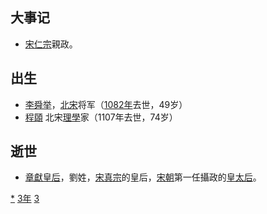 {{yearTOC|1033|契丹'''[[重熙|重熙]]二年'''；北宋'''[[明道_(宋仁宗)|明道]]二年'''；大理'''[[正治_(段素真)|正治]]七年'''；西夏'''[[顯道|顯道]]二年'''；越南'''[[天成_(李佛瑪)|天成]]六年'''；日本'''[[長元|長元]]六年'''}}

== 大事记 ==
* [[宋仁宗|宋仁宗]]親政。

== 出生 ==
* [[李舜举|李舜举]]，[[北宋|北宋]]将军（[[1082年|1082年]]去世，49岁）
* [[程颐|程頤]] 北宋[[理学|理學]]家（1107年去世，74岁）

== 逝世 ==
{{Wikisource year mention}}
* [[章獻皇后|章獻皇后]]，劉姓，[[宋真宗|宋真宗]]的皇后，[[宋朝|宋朝]]第一任攝政的[[皇太后|皇太后]]。

[[Category:1033年|*]]
[[Category:1030年代|3年]]
[[Category:11世纪各年|3]]